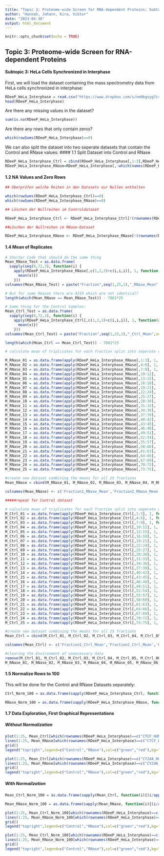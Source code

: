 ```yaml
---
title: "Topic 3: Proteome-wide Screen for RNA-dependent Proteins; Subtopic 3: HeLa synchronized in Interphase"
author: "Hannah, Johann, Kira, Viktor"
date: "2023-04-30"
output: html_document
---
```


```r
knitr::opts_chunk$set(echo = TRUE)
```

## Topic 3: Proteome-wide Screen for RNA-dependent Proteins

#### Subtopic 3: HeLa Cells Synchronized in Interphase

First, we will load the dataset containing the mass spectrometry data from HeLa cells synchronized in interphase:

```r
RDeeP_HeLa_Interphase = read.csv("https://www.dropbox.com/s/nm9bgsyg7cv6wu1/RDeeP_HeLa_Interphase.csv?dl=1", header=TRUE, row.names=1, sep = ";")
head(RDeeP_HeLa_Interphase)
```

Are there any missing values in the dataset?

```r
sum(is.na(RDeeP_HeLa_Interphase))
```

Are there any rows that only contain zeros?

```r
which(rowSums(RDeeP_HeLa_Interphase)==0)
```

We can also split the dataset into two seperate datasets that contain the Control and RNase values:
#### 1.1 Split Dataset into Control and RNase

```r
RDeeP_HeLa_Interphase_Ctrl = cbind(RDeeP_HeLa_Interphase[,1:3],RDeeP_HeLa_Interphase[,7:9],RDeeP_HeLa_Interphase[,13:15],RDeeP_HeLa_Interphase[,19:21],RDeeP_HeLa_Interphase[,25:27],RDeeP_HeLa_Interphase[,31:33],RDeeP_HeLa_Interphase[,37:39],RDeeP_HeLa_Interphase[,43:45],RDeeP_HeLa_Interphase[,49:51],RDeeP_HeLa_Interphase[,55:57],RDeeP_HeLa_Interphase[,61:63],RDeeP_HeLa_Interphase[,67:69],RDeeP_HeLa_Interphase[,73:75],RDeeP_HeLa_Interphase[,79:81],RDeeP_HeLa_Interphase[,85:87],RDeeP_HeLa_Interphase[,91:93],RDeeP_HeLa_Interphase[,97:99],RDeeP_HeLa_Interphase[,103:105],RDeeP_HeLa_Interphase[,109:111],RDeeP_HeLa_Interphase[,115:117],RDeeP_HeLa_Interphase[,121:123],RDeeP_HeLa_Interphase[,127:129],RDeeP_HeLa_Interphase[,133:135],RDeeP_HeLa_Interphase[,139:141],RDeeP_HeLa_Interphase[,145:147])
RDeeP_HeLa_Interphase_RNase=RDeeP_HeLa_Interphase[,-which(names(RDeeP_HeLa_Interphase) %in% colnames(RDeeP_HeLa_Interphase_Ctrl))]
```

#### 1.2 NA Values and Zero Rows
```r
## Überprüfen welche Reihen in den Datasets nur Nullen enthalten

which(rowSums(RDeeP_HeLa_Interphase_Ctrl)==0)
which(rowSums(RDeeP_HeLa_Interphase_RNase)==0)

## Löschen der Nullreihen im Controldataset

RDeeP_HeLa_Interphase_Ctrl <- RDeeP_HeLa_Interphase_Ctrl[!(rownames(RDeeP_HeLa_Interphase_Ctrl)%in% c("FHOD3_HUMAN","P210L_HUMAN","PKD1_HUMAN","TGM7_HUMAN","KIF1A_HUMAN")),]

##Löschen der Nullreihen im RNase-Dataset

RDeeP_HeLa_Interphase_RNase <- RDeeP_HeLa_Interphase_RNase[!(rownames(RDeeP_HeLa_Interphase_RNase) %in% c("FHOD3_HUMAN","P210L_HUMAN","PKD1_HUMAN","TGM7_HUMAN", "KIF1A_HUMAN")),]
```

#### 1.4 Mean of Replicates

```r

# Shorter Code that should do the same thing
Mean_RNase_Test = as.data.frame(
  sapply(seq(0,72,3), function(i) {
    apply(RDeeP_HeLa_Interphase_RNase[,c(1,2,3)+c(i,i,i)], 1, function(x) {
      mean(x)})
    }))
colnames(Mean_RNase_Test) = paste("Fraction",seq(1,25,1),"_RNase_Mean",sep="")

# But for some Reason there are 4219 which are not identical?
length(which(Mean_RNase == Mean_RNase_Test)) - 7081*25

# Same thing for the Control Samples:
Mean_Ctrl_Test = as.data.frame(
  sapply(seq(0,72,3), function(i) {
    apply(RDeeP_HeLa_Interphase_Ctrl[,c(1,2,3)+c(i,i,i)], 1, function(x) {
      mean(x)})
    }))
colnames(Mean_Ctrl_Test) = paste("Fraction",seq(1,25,1),"_Ctrl_Mean",sep="")

length(which(Mean_Ctrl == Mean_Ctrl_Test)) - 7081*25
```


```r

# calculate mean of triplicates for each fraction split into seperate datasets

M_RNase_01 = as.data.frame(apply(RDeeP_HeLa_Interphase_RNase[,1:3], 1, function(x) {mean(x)}))
M_RNase_02 = as.data.frame(apply(RDeeP_HeLa_Interphase_RNase[,4:6], 1, function(x) {mean(x)}))
M_RNase_03 = as.data.frame(apply(RDeeP_HeLa_Interphase_RNase[,7:9], 1, function(x) {mean(x)}))
M_RNase_04 = as.data.frame(apply(RDeeP_HeLa_Interphase_RNase[,10:12], 1, function(x) {mean(x)}))
M_RNase_05 = as.data.frame(apply(RDeeP_HeLa_Interphase_RNase[,13:15], 1, function(x) {mean(x)}))
M_RNase_06 = as.data.frame(apply(RDeeP_HeLa_Interphase_RNase[,16:18], 1, function(x) {mean(x)}))
M_RNase_07 = as.data.frame(apply(RDeeP_HeLa_Interphase_RNase[,19:21], 1, function(x) {mean(x)}))
M_RNase_08 = as.data.frame(apply(RDeeP_HeLa_Interphase_RNase[,22:24], 1, function(x) {mean(x)}))
M_RNase_09 = as.data.frame(apply(RDeeP_HeLa_Interphase_RNase[,25:27], 1, function(x) {mean(x)}))
M_RNase_10 = as.data.frame(apply(RDeeP_HeLa_Interphase_RNase[,28:30], 1, function(x) {mean(x)}))
M_RNase_11 = as.data.frame(apply(RDeeP_HeLa_Interphase_RNase[,31:33], 1, function(x) {mean(x)}))
M_RNase_12 = as.data.frame(apply(RDeeP_HeLa_Interphase_RNase[,34:36], 1, function(x) {mean(x)}))
M_RNase_13 = as.data.frame(apply(RDeeP_HeLa_Interphase_RNase[,37:39], 1, function(x) {mean(x)}))
M_RNase_14 = as.data.frame(apply(RDeeP_HeLa_Interphase_RNase[,40:42], 1, function(x) {mean(x)}))
M_RNase_15 = as.data.frame(apply(RDeeP_HeLa_Interphase_RNase[,43:45], 1, function(x) {mean(x)}))
M_RNase_16 = as.data.frame(apply(RDeeP_HeLa_Interphase_RNase[,46:48], 1, function(x) {mean(x)}))
M_RNase_17 = as.data.frame(apply(RDeeP_HeLa_Interphase_RNase[,49:51], 1, function(x) {mean(x)}))
M_RNase_18 = as.data.frame(apply(RDeeP_HeLa_Interphase_RNase[,52:54], 1, function(x) {mean(x)}))
M_RNase_19 = as.data.frame(apply(RDeeP_HeLa_Interphase_RNase[,55:57], 1, function(x) {mean(x)}))
M_RNase_20 = as.data.frame(apply(RDeeP_HeLa_Interphase_RNase[,58:60], 1, function(x) {mean(x)}))
M_RNase_21 = as.data.frame(apply(RDeeP_HeLa_Interphase_RNase[,61:63], 1, function(x) {mean(x)}))
M_RNase_22 = as.data.frame(apply(RDeeP_HeLa_Interphase_RNase[,64:66], 1, function(x) {mean(x)}))
M_RNase_23 = as.data.frame(apply(RDeeP_HeLa_Interphase_RNase[,67:69], 1, function(x) {mean(x)}))
M_RNase_24 = as.data.frame(apply(RDeeP_HeLa_Interphase_RNase[,70:72], 1, function(x) {mean(x)}))
M_RNase_25 = as.data.frame(apply(RDeeP_HeLa_Interphase_RNase[,73:75], 1, function(x) {mean(x)}))

#create new dataset combining the means for all 25 fractions
Mean_RNase = cbind(M_RNase_01, M_RNase_02, M_RNase_03, M_RNase_04, M_RNase_05, M_RNase_06, M_RNase_07, M_RNase_08, M_RNase_09, M_RNase_10, M_RNase_11, M_RNase_12, M_RNase_13, M_RNase_14, M_RNase_15, M_RNase_16, M_RNase_17, M_RNase_18, M_RNase_19, M_RNase_20, M_RNase_21, M_RNase_22, M_RNase_23, M_RNase_24, M_RNase_25)

colnames(Mean_RNase) <- c('Fraction1_RNase_Mean','Fraction2_RNase_Mean','Fraction3_RNase_Mean','Fraction4_RNase_Mean','Fraction5_RNase_Mean','Fraction6_RNase_Mean','Fraction7_RNase_Mean','Fraction8_RNase_Mean','Fraction9_RNase_Mean','Fraction10_RNase_Mean','Fraction11_RNase_Mean','Fraction12_RNase_Mean','Fraction13_RNase_Mean','Fraction14_RNase_Mean','Fraction15_RNase_Mean','Fraction16_RNase_Mean','Fraction17_RNase_Mean','Fraction18_RNase_Mean','Fraction19_RNase_Mean','Fraction20_RNase_Mean','Fraction21_RNase_Mean','Fraction22_RNase_Mean','Fraction23_RNase_Mean','Fraction24_RNase_Mean','Fraction25_RNase_Mean')

#####repeat for Control dataset

# calculate mean of triplicates for each fraction split into seperate datasets
M_Ctrl_01 = as.data.frame(apply(RDeeP_HeLa_Interphase_Ctrl[,1:3], 1, function(x) {mean(x)}))
M_Ctrl_02 = as.data.frame(apply(RDeeP_HeLa_Interphase_Ctrl[,4:6], 1, function(x) {mean(x)}))
M_Ctrl_03 = as.data.frame(apply(RDeeP_HeLa_Interphase_Ctrl[,7:9], 1, function(x) {mean(x)}))
M_Ctrl_04 = as.data.frame(apply(RDeeP_HeLa_Interphase_Ctrl[,10:12], 1, function(x) {mean(x)}))
M_Ctrl_05 = as.data.frame(apply(RDeeP_HeLa_Interphase_Ctrl[,13:15], 1, function(x) {mean(x)}))
M_Ctrl_06 = as.data.frame(apply(RDeeP_HeLa_Interphase_Ctrl[,16:18], 1, function(x) {mean(x)}))
M_Ctrl_07 = as.data.frame(apply(RDeeP_HeLa_Interphase_Ctrl[,19:21], 1, function(x) {mean(x)}))
M_Ctrl_08 = as.data.frame(apply(RDeeP_HeLa_Interphase_Ctrl[,22:24], 1, function(x) {mean(x)}))
M_Ctrl_09 = as.data.frame(apply(RDeeP_HeLa_Interphase_Ctrl[,25:27], 1, function(x) {mean(x)}))
M_Ctrl_10 = as.data.frame(apply(RDeeP_HeLa_Interphase_Ctrl[,28:30], 1, function(x) {mean(x)}))
M_Ctrl_11 = as.data.frame(apply(RDeeP_HeLa_Interphase_Ctrl[,31:33], 1, function(x) {mean(x)}))
M_Ctrl_12 = as.data.frame(apply(RDeeP_HeLa_Interphase_Ctrl[,34:36], 1, function(x) {mean(x)}))
M_Ctrl_13 = as.data.frame(apply(RDeeP_HeLa_Interphase_Ctrl[,37:39], 1, function(x) {mean(x)}))
M_Ctrl_14 = as.data.frame(apply(RDeeP_HeLa_Interphase_Ctrl[,40:42], 1, function(x) {mean(x)}))
M_Ctrl_15 = as.data.frame(apply(RDeeP_HeLa_Interphase_Ctrl[,43:45], 1, function(x) {mean(x)}))
M_Ctrl_16 = as.data.frame(apply(RDeeP_HeLa_Interphase_Ctrl[,46:48], 1, function(x) {mean(x)}))
M_Ctrl_17 = as.data.frame(apply(RDeeP_HeLa_Interphase_Ctrl[,49:51], 1, function(x) {mean(x)}))
M_Ctrl_18 = as.data.frame(apply(RDeeP_HeLa_Interphase_Ctrl[,52:54], 1, function(x) {mean(x)}))
M_Ctrl_19 = as.data.frame(apply(RDeeP_HeLa_Interphase_Ctrl[,55:57], 1, function(x) {mean(x)}))
M_Ctrl_20 = as.data.frame(apply(RDeeP_HeLa_Interphase_Ctrl[,58:60], 1, function(x) {mean(x)}))
M_Ctrl_21 = as.data.frame(apply(RDeeP_HeLa_Interphase_Ctrl[,61:63], 1, function(x) {mean(x)}))
M_Ctrl_22 = as.data.frame(apply(RDeeP_HeLa_Interphase_Ctrl[,64:66], 1, function(x) {mean(x)}))
M_Ctrl_23 = as.data.frame(apply(RDeeP_HeLa_Interphase_Ctrl[,67:69], 1, function(x) {mean(x)}))
M_Ctrl_24 = as.data.frame(apply(RDeeP_HeLa_Interphase_Ctrl[,70:72], 1, function(x) {mean(x)}))
M_Ctrl_25 = as.data.frame(apply(RDeeP_HeLa_Interphase_Ctrl[,73:75], 1, function(x) {mean(x)}))

#create new dataset combining the means for all 25 fractions
Mean_Ctrl = cbind(M_Ctrl_01, M_Ctrl_02, M_Ctrl_03, M_Ctrl_04, M_Ctrl_05, M_Ctrl_06, M_Ctrl_07, M_Ctrl_08, M_Ctrl_09, M_Ctrl_10, M_Ctrl_11, M_Ctrl_12, M_Ctrl_13, M_Ctrl_14, M_Ctrl_15, M_Ctrl_16, M_Ctrl_17, M_Ctrl_18, M_Ctrl_19, M_Ctrl_20, M_Ctrl_21, M_Ctrl_22, M_Ctrl_23, M_Ctrl_24, M_Ctrl_25)

colnames(Mean_Ctrl) <- c('Fraction1_Ctrl_Mean','Fraction2_Ctrl_Mean','Fraction3_Ctrl_Mean','Fraction4_Ctrl_Mean','Fraction5_Ctrl_Mean','Fraction6_Ctrl_Mean','Fraction7_Ctrl_Mean','Fraction8_Ctrl_Mean','Fraction9_Ctrl_Mean','Fraction10_Ctrl_Mean','Fraction11_Ctrl_Mean','Fraction12_Ctrl_Mean','Fraction13_Ctrl_Mean','Fraction14_Ctrl_Mean','Fraction15_Ctrl_Mean','Fraction16_Ctrl_Mean','Fraction17_Ctrl_Mean','Fraction18_Ctrl_Mean','Fraction19_Ctrl_Mean','Fraction20_Ctrl_Mean','Fraction21_Ctrl_Mean','Fraction22_Ctrl_Mean','Fraction23_Ctrl_Mean','Fraction24_Ctrl_Mean','Fraction25_Ctrl_Mean')

#clearing the Environment of unnecessary data
remove(M_Ctrl_01, M_Ctrl_02, M_Ctrl_03, M_Ctrl_04, M_Ctrl_05, M_Ctrl_06, M_Ctrl_07, M_Ctrl_08, M_Ctrl_09, M_Ctrl_10, M_Ctrl_11, M_Ctrl_12, M_Ctrl_13, M_Ctrl_14, M_Ctrl_15, M_Ctrl_16, M_Ctrl_17, M_Ctrl_18, M_Ctrl_19, M_Ctrl_20, M_Ctrl_21, M_Ctrl_22, M_Ctrl_23, M_Ctrl_24, M_Ctrl_25,
M_RNase_01, M_RNase_02, M_RNase_03, M_RNase_04, M_RNase_05, M_RNase_06, M_RNase_07, M_RNase_08, M_RNase_09, M_RNase_10, M_RNase_11, M_RNase_12, M_RNase_13, M_RNase_14, M_RNase_15, M_RNase_16, M_RNase_17, M_RNase_18, M_RNase_19, M_RNase_20, M_RNase_21, M_RNase_22, M_RNase_23, M_RNase_24, M_RNase_25)

```

#### 1.5 Normalize Rows to 100

This will be done for the Control and RNase Datasets separately:

```r
Ctrl_Norm_100 = as.data.frame(sapply(RDeeP_HeLa_Interphase_Ctrl, function(i){(i/apply(RDeeP_HeLa_Interphase_Ctrl,1,sum))*100}))

RNase_Norm_100 = as.data.frame(sapply(RDeeP_HeLa_Interphase_RNase, function(i){(i/apply(RDeeP_HeLa_Interphase_RNase,1,sum))*100}))
```

#### 1.7 Data Exploration, First Graphical Representations

##### Without Normalization
```r
plot(1:25, Mean_Ctrl[which(rownames(RDeeP_HeLa_Interphase)==c("CTCF_HUMAN")),],type="l",lwd=3,col="green",xlab="Fractions",ylab="Relative Protein Amount",main="CTCF_HUMAN")
lines(1:25, Mean_RNase[which(rownames(RDeeP_HeLa_Interphase)==c("CTCF_HUMAN")),], type="l",lwd=3,col="red")
grid()
legend("topright",legend=c("Control","RNase"),col=c("green","red"),bg="white",lwd=2)
```
```r
plot(1:25, Mean_Ctrl[which(rownames(RDeeP_HeLa_Interphase)==c("CY24A_HUMAN")),],type="l",lwd=3,col="green",xlab="Fractions",ylab="Relative Protein Amount",main="CY24A_HUMAN")
lines(1:25, Mean_RNase[which(rownames(RDeeP_HeLa_Interphase)==c("CY24A_HUMAN")),], type="l",lwd=3,col="red")
grid()
legend("topright",legend=c("Control","RNase"),col=c("green","red"),bg="white",lwd=2)
```

##### With Normailzation 
```r
Mean_Ctrl_Norm_100 = as.data.frame(sapply(Mean_Ctrl, function(i){(i/apply(Mean_Ctrl,1,sum))*100}))

Mean_RNase_Norm_100 = as.data.frame(sapply(Mean_RNase, function(i){(i/apply(Mean_RNase,1,sum))*100}))
```

```r
plot(1:25, Mean_Ctrl_Norm_100[which(rownames(RDeeP_HeLa_Interphase)==c("CTCF_HUMAN")),],type="l",lwd=3,col="green",xlab="Fractions",ylab="Relative Protein Amount",main="CTCF_HUMAN Normalized", ylim=c(0,25))
lines(1:25, Mean_RNase_Norm_100[which(rownames(RDeeP_HeLa_Interphase)==c("CTCF_HUMAN")),], type="l",lwd=3,col="red")
grid()
legend("topright",legend=c("Control","RNase"),col=c("green","red"),bg="white",lwd=2)
```

```r
plot(1:25, Mean_Ctrl_Norm_100[which(rownames(RDeeP_HeLa_Interphase)==c("CY24A_HUMAN")),],type="l",lwd=3,col="green",xlab="Fractions",ylab="Relative Protein Amount",main="CY24A_HUMAN Normailzed", ylim=c(0,18))
lines(1:25, Mean_RNase_Norm_100[which(rownames(RDeeP_HeLa_Interphase)==c("CY24A_HUMAN")),], type="l",lwd=3,col="red")
grid()
legend("topright",legend=c("Control","RNase"),col=c("green","red"),bg="white",lwd=2)
```

